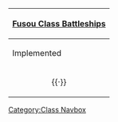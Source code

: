 {| class="mw-collapsible mw-collapsed wikitable" align=center
! [[:Category:Fusou Class|Fusou Class Battleships]]
|-
! Implemented
|-
| align=center | {{ShipLink|Fusou}}{{·}}{{ShipLink|Yamashiro}}
|}<noinclude>[[Category:Class Navbox]]</noinclude>